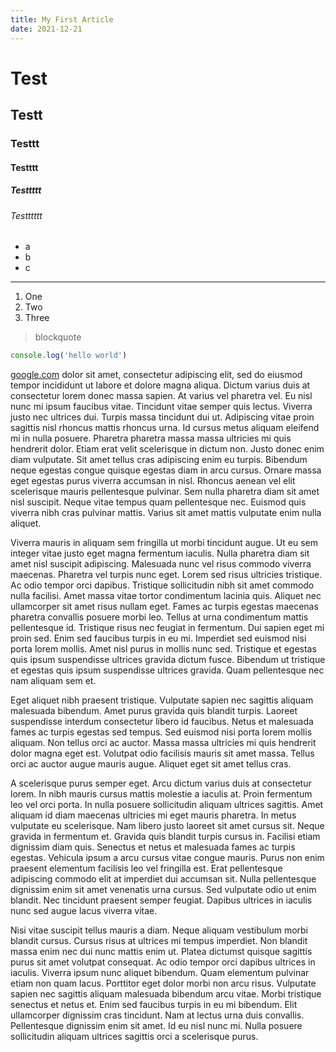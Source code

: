 ```yaml
---
title: My First Article
date: 2021-12-21
---
```

# Test
## Testt
### Testtt
#### Testttt
##### Testtttt
###### Testttttt

- a
- b
- c

---

1. One
2. Two
3. Three

>blockquote
```js
console.log('hello world')
```

[google.com](https://google.com) dolor sit amet, consectetur adipiscing elit, sed do eiusmod tempor incididunt ut labore et dolore magna aliqua. Dictum varius duis at consectetur lorem donec massa sapien. At varius vel pharetra vel. Eu nisl nunc mi ipsum faucibus vitae. Tincidunt vitae semper quis lectus. Viverra justo nec ultrices dui. Turpis massa tincidunt dui ut. Adipiscing vitae proin sagittis nisl rhoncus mattis rhoncus urna. Id cursus metus aliquam eleifend mi in nulla posuere. Pharetra pharetra massa massa ultricies mi quis hendrerit dolor. Etiam erat velit scelerisque in dictum non. Justo donec enim diam vulputate. Sit amet tellus cras adipiscing enim eu turpis. Bibendum neque egestas congue quisque egestas diam in arcu cursus. Ornare massa eget egestas purus viverra accumsan in nisl. Rhoncus aenean vel elit scelerisque mauris pellentesque pulvinar. Sem nulla pharetra diam sit amet nisl suscipit. Neque vitae tempus quam pellentesque nec. Euismod quis viverra nibh cras pulvinar mattis. Varius sit amet mattis vulputate enim nulla aliquet.

Viverra mauris in aliquam sem fringilla ut morbi tincidunt augue. Ut eu sem integer vitae justo eget magna fermentum iaculis. Nulla pharetra diam sit amet nisl suscipit adipiscing. Malesuada nunc vel risus commodo viverra maecenas. Pharetra vel turpis nunc eget. Lorem sed risus ultricies tristique. Ac odio tempor orci dapibus. Tristique sollicitudin nibh sit amet commodo nulla facilisi. Amet massa vitae tortor condimentum lacinia quis. Aliquet nec ullamcorper sit amet risus nullam eget. Fames ac turpis egestas maecenas pharetra convallis posuere morbi leo. Tellus at urna condimentum mattis pellentesque id. Tristique risus nec feugiat in fermentum. Dui sapien eget mi proin sed. Enim sed faucibus turpis in eu mi. Imperdiet sed euismod nisi porta lorem mollis. Amet nisl purus in mollis nunc sed. Tristique et egestas quis ipsum suspendisse ultrices gravida dictum fusce. Bibendum ut tristique et egestas quis ipsum suspendisse ultrices gravida. Quam pellentesque nec nam aliquam sem et.

Eget aliquet nibh praesent tristique. Vulputate sapien nec sagittis aliquam malesuada bibendum. Amet purus gravida quis blandit turpis. Laoreet suspendisse interdum consectetur libero id faucibus. Netus et malesuada fames ac turpis egestas sed tempus. Sed euismod nisi porta lorem mollis aliquam. Non tellus orci ac auctor. Massa massa ultricies mi quis hendrerit dolor magna eget est. Volutpat odio facilisis mauris sit amet massa. Tellus orci ac auctor augue mauris augue. Aliquet eget sit amet tellus cras.

A scelerisque purus semper eget. Arcu dictum varius duis at consectetur lorem. In nibh mauris cursus mattis molestie a iaculis at. Proin fermentum leo vel orci porta. In nulla posuere sollicitudin aliquam ultrices sagittis. Amet aliquam id diam maecenas ultricies mi eget mauris pharetra. In metus vulputate eu scelerisque. Nam libero justo laoreet sit amet cursus sit. Neque gravida in fermentum et. Gravida quis blandit turpis cursus in. Facilisi etiam dignissim diam quis. Senectus et netus et malesuada fames ac turpis egestas. Vehicula ipsum a arcu cursus vitae congue mauris. Purus non enim praesent elementum facilisis leo vel fringilla est. Erat pellentesque adipiscing commodo elit at imperdiet dui accumsan sit. Nulla pellentesque dignissim enim sit amet venenatis urna cursus. Sed vulputate odio ut enim blandit. Nec tincidunt praesent semper feugiat. Dapibus ultrices in iaculis nunc sed augue lacus viverra vitae.

Nisi vitae suscipit tellus mauris a diam. Neque aliquam vestibulum morbi blandit cursus. Cursus risus at ultrices mi tempus imperdiet. Non blandit massa enim nec dui nunc mattis enim ut. Platea dictumst quisque sagittis purus sit amet volutpat consequat. Ac odio tempor orci dapibus ultrices in iaculis. Viverra ipsum nunc aliquet bibendum. Quam elementum pulvinar etiam non quam lacus. Porttitor eget dolor morbi non arcu risus. Vulputate sapien nec sagittis aliquam malesuada bibendum arcu vitae. Morbi tristique senectus et netus et. Enim sed faucibus turpis in eu mi bibendum. Elit ullamcorper dignissim cras tincidunt. Nam at lectus urna duis convallis. Pellentesque dignissim enim sit amet. Id eu nisl nunc mi. Nulla posuere sollicitudin aliquam ultrices sagittis orci a scelerisque purus.



